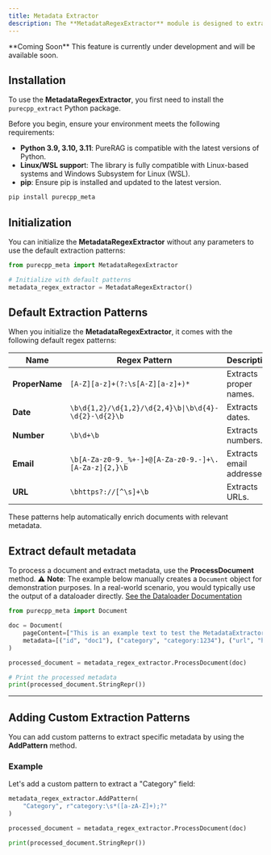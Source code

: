 ```yaml
---
title: Metadata Extractor
description: The **MetadataRegexExtractor** module is designed to extract structured metadata from documents by applying regular expression (regex) patterns. It identifies elements such as proper names, dates, numbers, emails, URLs, and custom patterns.
---
```

<Warning>
**Coming Soon**  
This feature is currently under development and will be available soon.
</Warning>

## Installation
To use the **MetadataRegexExtractor**, you first need to install the `purecpp_extract` Python package.

Before you begin, ensure your environment meets the following requirements:

  - **Python 3.9, 3.10, 3.11**: PureRAG is compatible with the latest versions of Python.
  - **Linux/WSL suppor**t: The library is fully compatible with Linux-based systems and Windows Subsystem for Linux (WSL).
  - **pip**: Ensure pip is installed and updated to the latest version.

```bash
pip install purecpp_meta
```

## Initialization

You can initialize the **MetadataRegexExtractor** without any parameters to use the default extraction patterns:

```python
from purecpp_meta import MetadataRegexExtractor

# Initialize with default patterns
metadata_regex_extractor = MetadataRegexExtractor()
```
## Default Extraction Patterns

When you initialize the **MetadataRegexExtractor**, it comes with the following default regex patterns:

| Name            | Regex Pattern                                                | Description                  |
|-----------------|--------------------------------------------------------------|------------------------------|
| **ProperName** | `[A-Z][a-z]+(?:\s[A-Z][a-z]+)*`                              | Extracts proper names.       |
| **Date**       | `\b\d{1,2}/\d{1,2}/\d{2,4}\b\|\b\d{4}-\d{2}-\d{2}\b` | Extracts dates.              |
| **Number**     | `\b\d+\b`                                                  | Extracts numbers.            |
| **Email**      | `\b[A-Za-z0-9._%+-]+@[A-Za-z0-9.-]+\.[A-Za-z]{2,}\b`     | Extracts email addresses.    |
| **URL**        | `\bhttps?://[^\s]+\b`                                      | Extracts URLs.               |

These patterns help automatically enrich documents with relevant metadata.

## Extract default metadata

To process a document and extract metadata, use the **ProcessDocument** method.
⚠️ **Note**: The example below manually creates a `Document` object for demonstration purposes. In a real-world scenario, you would typically use the output of a dataloader directly. [See the Dataloader Documentation](../loaders/introduction.mdx)


```python
from purecpp_meta import Document

doc = Document(
    pageContent=["This is an example text to test the MetadataExtractor class."],
    metadata=[("id", "doc1"), ("category", "category:1234"), ("url", "https://www.example.com")]
)

processed_document = metadata_regex_extractor.ProcessDocument(doc)

# Print the processed metadata
print(processed_document.StringRepr())
```

---

## Adding Custom Extraction Patterns

You can add custom patterns to extract specific metadata by using the **AddPattern** method.

### Example

Let's add a custom pattern to extract a "Category" field:

```python
metadata_regex_extractor.AddPattern(
    "Category", r"category:\s*([a-zA-Z]+);?"
)

processed_document = metadata_regex_extractor.ProcessDocument(doc)

print(processed_document.StringRepr())
```